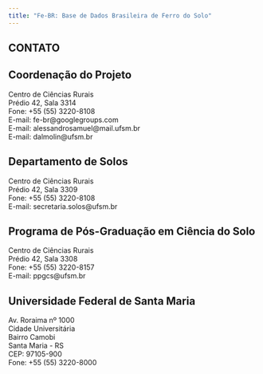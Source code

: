 ```yaml
---
title: "Fe-BR: Base de Dados Brasileira de Ferro do Solo"
---
```


## CONTATO

## Coordenação do Projeto

Centro de Ciências Rurais<br>
Prédio 42, Sala 3314<br>
Fone: +55 (55) 3220-8108<br>
E-mail: fe-br@googlegroups.com<br>
E-mail: alessandrosamuel@mail.ufsm.br<br>
E-mail: dalmolin@ufsm.br<br>

## Departamento de Solos

Centro de Ciências Rurais<br>
Prédio 42, Sala 3309<br>
Fone: +55 (55) 3220-8108<br>
E-mail: secretaria.solos@ufsm.br<br>

## Programa de Pós-Graduação em Ciência do Solo

Centro de Ciências Rurais<br>
Prédio 42, Sala 3308<br>
Fone: +55 (55) 3220-8157<br>
E-mail: ppgcs@ufsm.br<br>

## Universidade Federal de Santa Maria

Av. Roraima nº 1000<br>
Cidade Universitária<br>
Bairro Camobi<br>
Santa Maria - RS<br>
CEP: 97105-900<br>
Fone: +55 (55) 3220-8000<br>

